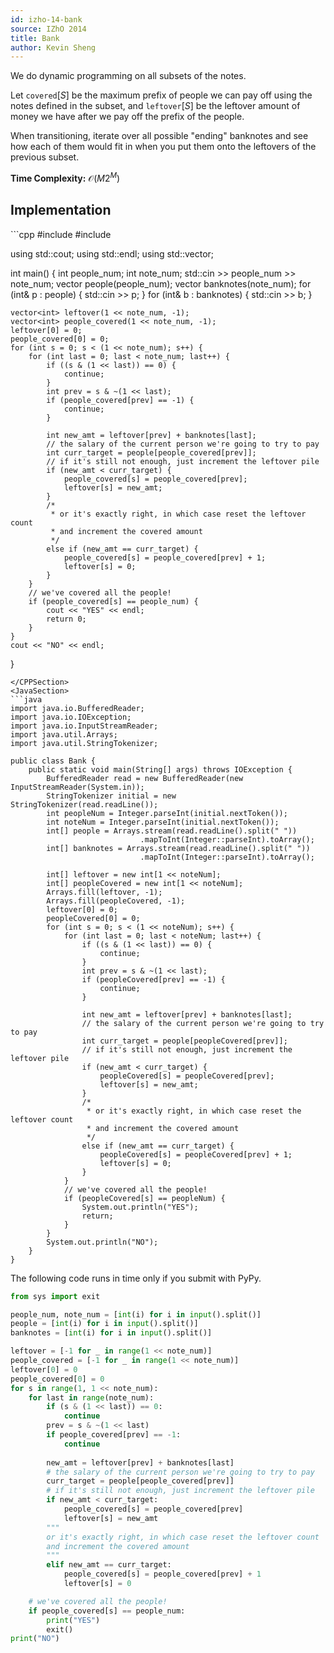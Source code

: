```yaml
---
id: izho-14-bank
source: IZhO 2014
title: Bank
author: Kevin Sheng
---
```


We do dynamic programming on all subsets of the notes.

Let $\texttt{covered}[S]$ be the maximum prefix of people we can pay off using the notes defined in the subset, and $\texttt{leftover}[S]$ be the leftover amount of money we have after we pay off the prefix of the people.

When transitioning, iterate over all possible "ending" banknotes and see how each of them would fit in when you put them onto the leftovers of the previous subset.

**Time Complexity:** $\mathcal{O}(M2^M)$

## Implementation

<LanguageSection>
<CPPSection>
```cpp
#include <iostream>
#include <vector>

using std::cout;
using std::endl;
using std::vector;

int main() {
	int people_num;
	int note_num;
	std::cin >> people_num >> note_num;
	vector<int> people(people_num);
	vector<int> banknotes(note_num);
	for (int& p : people) {
		std::cin >> p;
	}
	for (int& b : banknotes) {
		std::cin >> b;
	}

	vector<int> leftover(1 << note_num, -1);
	vector<int> people_covered(1 << note_num, -1);
	leftover[0] = 0;
	people_covered[0] = 0;
	for (int s = 0; s < (1 << note_num); s++) {
		for (int last = 0; last < note_num; last++) {
			if ((s & (1 << last)) == 0) {
				continue;
			}
			int prev = s & ~(1 << last);
			if (people_covered[prev] == -1) {
				continue;
			}

			int new_amt = leftover[prev] + banknotes[last];
			// the salary of the current person we're going to try to pay
			int curr_target = people[people_covered[prev]];
			// if it's still not enough, just increment the leftover pile
			if (new_amt < curr_target) {
				people_covered[s] = people_covered[prev];
				leftover[s] = new_amt;
			}
			/*
			 * or it's exactly right, in which case reset the leftover count
			 * and increment the covered amount
			 */
			else if (new_amt == curr_target) {
				people_covered[s] = people_covered[prev] + 1;
				leftover[s] = 0;
			}
		}
		// we've covered all the people!
		if (people_covered[s] == people_num) {
			cout << "YES" << endl;
			return 0;
		}
	}
	cout << "NO" << endl;
}
```
</CPPSection>
<JavaSection>
```java
import java.io.BufferedReader;
import java.io.IOException;
import java.io.InputStreamReader;
import java.util.Arrays;
import java.util.StringTokenizer;

public class Bank {
	public static void main(String[] args) throws IOException {
		BufferedReader read = new BufferedReader(new InputStreamReader(System.in));
		StringTokenizer initial = new StringTokenizer(read.readLine());
		int peopleNum = Integer.parseInt(initial.nextToken());
		int noteNum = Integer.parseInt(initial.nextToken());
		int[] people = Arrays.stream(read.readLine().split(" "))
							 .mapToInt(Integer::parseInt).toArray();
		int[] banknotes = Arrays.stream(read.readLine().split(" "))
							 .mapToInt(Integer::parseInt).toArray();

		int[] leftover = new int[1 << noteNum];
		int[] peopleCovered = new int[1 << noteNum];
		Arrays.fill(leftover, -1);
		Arrays.fill(peopleCovered, -1);
		leftover[0] = 0;
		peopleCovered[0] = 0;
		for (int s = 0; s < (1 << noteNum); s++) {
			for (int last = 0; last < noteNum; last++) {
				if ((s & (1 << last)) == 0) {
					continue;
				}
				int prev = s & ~(1 << last);
				if (peopleCovered[prev] == -1) {
					continue;
				}

				int new_amt = leftover[prev] + banknotes[last];
				// the salary of the current person we're going to try to pay
				int curr_target = people[peopleCovered[prev]];
				// if it's still not enough, just increment the leftover pile
				if (new_amt < curr_target) {
					peopleCovered[s] = peopleCovered[prev];
					leftover[s] = new_amt;
				}
				/*
		 		 * or it's exactly right, in which case reset the leftover count
		 		 * and increment the covered amount
		 		 */
				else if (new_amt == curr_target) {
					peopleCovered[s] = peopleCovered[prev] + 1;
					leftover[s] = 0;
				}
			}
			// we've covered all the people!
			if (peopleCovered[s] == peopleNum) {
				System.out.println("YES");
				return;
			}
		}
		System.out.println("NO");
	}
}
```
</JavaSection>
<PySection>
The following code runs in time only if you submit with PyPy.

```py
from sys import exit

people_num, note_num = [int(i) for i in input().split()]
people = [int(i) for i in input().split()]
banknotes = [int(i) for i in input().split()]

leftover = [-1 for _ in range(1 << note_num)]
people_covered = [-1 for _ in range(1 << note_num)]
leftover[0] = 0
people_covered[0] = 0
for s in range(1, 1 << note_num):
	for last in range(note_num):
		if (s & (1 << last)) == 0:
			continue
		prev = s & ~(1 << last)
		if people_covered[prev] == -1:
			continue
		
		new_amt = leftover[prev] + banknotes[last]
		# the salary of the current person we're going to try to pay
		curr_target = people[people_covered[prev]]
		# if it's still not enough, just increment the leftover pile
		if new_amt < curr_target:
			people_covered[s] = people_covered[prev]
			leftover[s] = new_amt
		"""
		or it's exactly right, in which case reset the leftover count
		and increment the covered amount
		"""
		elif new_amt == curr_target:
			people_covered[s] = people_covered[prev] + 1
			leftover[s] = 0

	# we've covered all the people!
	if people_covered[s] == people_num:
		print("YES")
		exit()
print("NO")
```
</PySection>
</LanguageSection>
